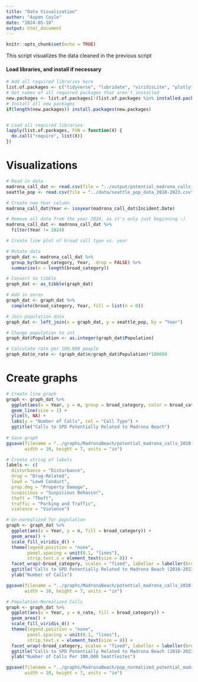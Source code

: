 ---
title: "Data Visualization"
author: "Aspen Coyle"
date: "2024-05-18"
output: html_document
---

```{r setup, include=FALSE}
knitr::opts_chunk$set(echo = TRUE)
```

This script visualizes the data cleaned in the previous script

#### Load libraries, and install if necessary

```{r}
# Add all required libraries here
list.of.packages <- c("tidyverse", "lubridate", "viridisLite", "plotly")
# Get names of all required packages that aren't installed
new.packages <- list.of.packages[!(list.of.packages %in% installed.packages()[, "Package"])]
# Install all new packages
if(length(new.packages)) install.packages(new.packages)


# Load all required libraries
lapply(list.of.packages, FUN = function(X) {
  do.call("require", list(X))
})
```


# Visualizations

```{r}
# Read in data
madrona_call_dat <- read.csv(file = "../output/potential_madrona_calls_2010-2023.csv")
seattle_pop <- read.csv(file = "../data/seattle_pop_data_2010-2023.csv")

# Create new Year column
madrona_call_dat$Year <- isoyear(madrona_call_dat$Incident.Date)

# Remove all data from the year 2024, as it's only just beginning :)
madrona_call_dat <- madrona_call_dat %>%
  filter(Year != 2024)

# Create line plot of broad call type vs. year

# Mutate data
graph_dat <- madrona_call_dat %>%
  group_by(broad_category, Year, .drop = FALSE) %>%
  summarise(n = length(broad_category))

# Convert to tibble
graph_dat <- as_tibble(graph_dat)

# Add in zeros
graph_dat <- graph_dat %>% 
  complete(broad_category, Year, fill = list(n = 0))

# Join population data
graph_dat <- left_join(x = graph_dat, y = seattle_pop, by = "Year")

# Change population to int
graph_dat$Population <- as.integer(graph_dat$Population)

# Calculate rate per 100,000 people
graph_dat$n_rate <- (graph_dat$n/graph_dat$Population)*100000
```

# Create graphs

```{r}
# Create line graph
graph <- graph_dat %>%
  ggplot(aes(x = Year, y = n, group = broad_category, color = broad_category)) +
  geom_line(size = 1) +
  ylim(0, NA) +
  labs(y = "Number of Calls", col = "Call Type") +
  ggtitle("Calls to SPD Potentially Related to Madrona Beach")
  
# Save graph
ggsave(filename = "../graphs/MadronaBeach/potential_madrona_calls_2010-2023_linegraph.png", plot = graph,
       width = 10, height = 7, units = "in")

# Create string of labels
labels <- c(
  disturbance = "Disturbance", 
  drug = "Drug-Related", 
  lewd = "Lewd Conduct", 
  prop.dmg = "Property Damage", 
  suspicious = "Suspicious Behavior", 
  theft = "Theft", 
  traffic = "Parking and Traffic", 
  violence = "Violence")

# Un-normalized for population
graph <- graph_dat %>%
  ggplot(aes(x = Year, y = n, fill = broad_category)) +
  geom_area() +
  scale_fill_viridis_d() +
  theme(legend.position = "none", 
        panel.spacing = unit(0.1, "lines"),
        strip.text.x = element_text(size = 8)) +
  facet_wrap(~broad_category, scales = "fixed", labeller = labeller(broad_category = labels)) +
  ggtitle("Calls to SPD Potentially Related to Madrona Beach (2010-2023)") +
  ylab("Number of Calls")

ggsave(filename = "../graphs/MadronaBeach/potential_madrona_calls_2010-2023_facetwrap.png", plot = graph,
       width = 10, height = 7, units = "in")

# Population-Normalized Calls
graph <- graph_dat %>%
  ggplot(aes(x = Year, y = n_rate, fill = broad_category)) +
  geom_area() +
  scale_fill_viridis_d() +
  theme(legend.position = "none", 
        panel.spacing = unit(0.1, "lines"),
        strip.text.x = element_text(size = 8)) +
  facet_wrap(~broad_category, scales = "fixed", labeller = labeller(broad_category = labels)) +
  ggtitle("Calls to SPD Potentially Related to Madrona Beach (2010-2023) Per 100,000 Seattle Residents") +
  ylab("Number of Calls Per 100,000 Seattleites")

ggsave(filename = "../graphs/MadronaBeach/pop_normalized_potential_madrona_calls_2010-2023_facetwrap.png", plot = graph,
       width = 10, height = 7, units = "in")
  
```